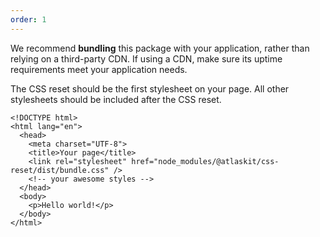 ```yaml
---
order: 1
---
```



<SectionMessage title="Usage in production environments" appearance="warning">
  <p>
    We recommend <b>bundling</b> this package with your application, rather than
    relying on a third-party CDN. If using a CDN, make sure its uptime
    requirements meet your application needs.
  </p>
</SectionMessage>

The CSS reset should be the first stylesheet on your page. All other stylesheets should be included after the CSS reset.

```
<!DOCTYPE html>
<html lang="en">
  <head>
    <meta charset="UTF-8">
    <title>Your page</title>
    <link rel="stylesheet" href="node_modules/@atlaskit/css-reset/dist/bundle.css" />
    <!-- your awesome styles -->
  </head>
  <body>
    <p>Hello world!</p>
  </body>
</html>
```
